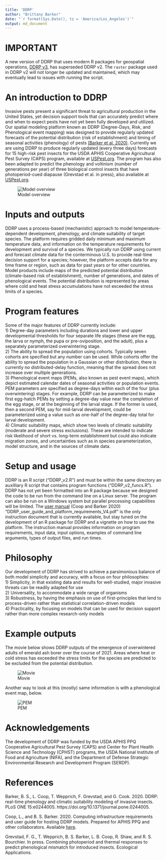 ```yaml
---
title: 'DDRP'
author: "Brittany Barker"
date: "`r format(Sys.Date(), tz = 'America/Los_Angeles')`"
output: md_document
---
```


# IMPORTANT 

A new version of DDRP that uses modern R packages for geospatial operations, [DDRP v3](http://github.com/bbarker505/ddrp_v3), has superseded DDRP v2. The `raster` package used in DDRP v2 will not longer be updated and maintained, which may eventually lead to issues with running the script.

# An introduction to DDRP

Invasive pests present a significant threat to agricultural production in the United States, yet decision support tools that can accurately predict where and when to expect pests have not yet been fully developed and utilized. Our spatial modeling platform known as DDRP (Degree-Days, Risk, and Phenological event mapping) was designed to provide regularly updated forecasts of the potential distribution (risk of establishment) and timing of seasonal activities (phenology) of pests [(Barker et al. 2020)](https://doi.org/10.1371/journal.pone.0244005). Currently we are using DDRP to produce regularly updated (every three days) forecasts for 15 high-risk pest insects for the USDA APHIS Cooperative Agricultural Pest Survey (CAPS) program, available at [USPest.org](http://uspest.org/CAPS). The program has also been adapted to predict the phenology and voltinism (number of generations per year) of three biological control insects that have photoperiod-cued diapause (Grevstad et al. in press), also available at [USPest.org](http://uspest.org/dd/dodmaps). 


![Model overview](https://github.com/bbarker505/ddrp_v2/blob/master/images/model_overview.png?raw=true)

# Inputs and outputs

DDRP uses a process-based (mechanistic) approach to model temperature-dependent development, phenology, and climate suitability of target species. The platform requires gridded daily minimum and maximum temperature data, and information on the temperature requirements for development and survival of a species. We typically run DDRP using current and forecast climate data for the conterminous U.S. to provide real-time decision support for a species; however, the platform accepts data for any time frame or region, such as data for past years or for other countries. Model products include maps of the predicted potential distribution (climate-based risk of establishment), number of generations, and dates of phenological events. The potential distribution is represented by areas where cold and heat stress accumulations have not exceeded the stress limits of a species.

# Program features

Some of the major features of DDRP currently include:  
1)	Degree-day parameters including durations and lower and upper developmental thresholds for four separate life stages (these are the egg, the larva or nymph, the pupa or pre-oviposition, and the adult), plus a separately parameterized overwintering stage.  
2)	The ability to spread the population using cohorts. Typically seven cohorts are specified but any number can be used. While cohorts offer the ability to spread the population in a Gaussian or other distribution, there is currently no distributed-delay function, meaning that the spread does not increase over multiple generations.  
3)	Phenological event maps (PEMs, also known as pest event maps), which depict estimated calendar dates of seasonal activities or population events. PEM parameters are specified as degree-days within each of the four (plus overwintering) stages. For example, DDRP can be parameterized to make first egg-hatch PEMs by setting a degree-day value near the completion of the egg stage, or at the beginning of the larval stage. If the former is used, then a second PEM, say for mid-larval development, could be parameterized using a value such as one-half of the degree-day total for larval development.  
4)	Climatic suitability maps, which show two levels of climatic suitability (moderate and severe stress exclusions). These are intended to indicate risk likelihood of short vs. long-term establishment but could also indicate migration zones, and uncertainties such as in species parameterization, model structure, and in the sources of climate data.  

# Setup and usage

DDRP is an R script ("DDRP_v2.R") and must be within the same directory an auxilliary R script that contains program functions ("DDRP_v2_funcs.R"). DDRP has not yet been formatted into an R package because we designed the code to be run from the command line on a Linux server. The program can also be run on a Windows system but parallel processing capabilities will be limited. The [user manual](https://github.com/bbarker505/ddrp_v2/blob/master/DDRP_user_guide_and_platform_requirements_V4.pdf) (Coop and Barker 2020) "DDRP_user_guide_and_platform_requirements_V4.pdf" is the only instruction document that is currently available, but stay tuned on the development of an R package for DDRP and a vignette on how to use the platform. The instruction manual provides information on program requirements, input data, input options, examples of command line arguments, types of output files, and run times.

# Philosophy

Our development of DDRP has strived to achieve a parsimonious balance of both model simplicity and accuracy, with a focus on four philosophies:  
1) Simplicity, in that existing data and results for well-studied, major invasive threats can be readily adapted for use  
2) Universality, to accommodate a wide range of organisms  
3) Robustness, by having the emphasis on use of first-principles that lend to process-driven rather than statistical correlation-driven models  
4) Practicality, by focusing on models that can be used for decision support rather than more complex research-only models  

# Example outputs

The movie below shows DDRP outputs of the emergence of overwintered adults of emerald ash borer over the course of 2021. Areas where heat or cold stress has exceeded the stress limits for the species are predicted to be excluded from the potential distribution.

![Movie](https://github.com/bbarker505/ddrp_v2/blob/master/images/EAB_2021.gif?raw=true)

Another way to look at this (mostly) same information is with a phenological event map, below.

![PEM](https://github.com/bbarker505/ddrp_v2/blob/master/images/EAB_Avg_PEMp0Excl2_20211231.png?raw=TRUE)

# Acknowledgements

The development of DDRP was funded by the USDA APHIS PPQ Cooperative Agricultural Pest Survey (CAPS) and Center for Plant Health Science and Technology (CPHST) programs, the USDA National Institute of Food and Agriculture (NIFA), and the Department of Defense Strategic Environmental Research and Development Program (SERDP). 

# References

Barker, B. S., L. Coop, T. Wepprich, F. Grevstad, and G. Cook. 2020. DDRP: real-time phenology and climatic suitability modeling of invasive insects. PLoS ONE 15:e0244005. https://doi.org/10.1371/journal.pone.0244005.

Coop, L., and B. S. Barker. 2020. Computing infrastructure requirements and user guide for hosting DDRP models. Prepared for APHIS PPQ and other collaborators. Available [here](https://github.com/bbarker505/ddrp_v2/blob/master/DDRP_user_guide_and_platform_requirements_V4.pdf).

Grevstad, F. G., T. Wepprich, B. S. Barker, L. B. Coop, R. Shaw, and R. S. Bourchier. In press. Combining photoperiod and thermal responses to predict phenological mismatch for introduced insects. Ecological Applications. 